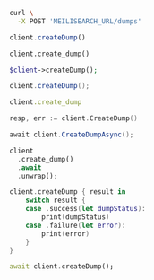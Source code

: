 <CodeGroup>

```bash cURL
curl \
  -X POST 'MEILISEARCH_URL/dumps'
```

```javascript JS
client.createDump()
```

```python Python
client.create_dump()
```

```php PHP
$client->createDump();
```

```java Java
client.createDump();
```

```ruby Ruby
client.create_dump
```

```go Go
resp, err := client.CreateDump()
```

```csharp C#
await client.CreateDumpAsync();
```

```rust Rust
client
  .create_dump()
  .await
  .unwrap();
```

```swift Swift
client.createDump { result in
    switch result {
    case .success(let dumpStatus):
        print(dumpStatus)
    case .failure(let error):
        print(error)
    }
}
```

```dart Dart
await client.createDump();
```
</CodeGroup>